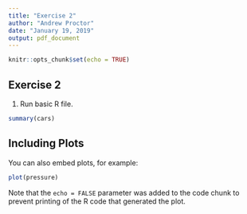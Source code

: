 ```yaml
---
title: "Exercise 2"
author: "Andrew Proctor"
date: "January 19, 2019"
output: pdf_document
---
```


```r
knitr::opts_chunk$set(echo = TRUE)
```

## Exercise 2

1.  Run basic R file.

```r
summary(cars)
```

## Including Plots

You can also embed plots, for example:

```r
plot(pressure)
```

Note that the `echo = FALSE` parameter was added to the code chunk to prevent printing of the R code that generated the plot.
